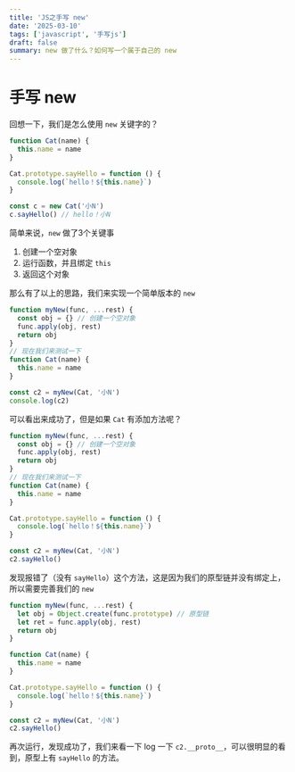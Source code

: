 ```yaml
---
title: 'JS之手写 new'
date: '2025-03-10'
tags: ['javascript', '手写js']
draft: false
summary: new 做了什么？如何写一个属于自己的 new
---
```


# 手写 new

回想一下，我们是怎么使用 `new` 关键字的？

```javascript
function Cat(name) {
  this.name = name
}

Cat.prototype.sayHello = function () {
  console.log(`hello！${this.name}`)
}

const c = new Cat('小N')
c.sayHello() // hello！小N
```

简单来说，`new` 做了3个关键事

1. 创建一个空对象
2. 运行函数，并且绑定 `this`
3. 返回这个对象

那么有了以上的思路，我们来实现一个简单版本的 `new`

```javascript
function myNew(func, ...rest) {
  const obj = {} // 创建一个空对象
  func.apply(obj, rest)
  return obj
}
// 现在我们来测试一下
function Cat(name) {
  this.name = name
}

const c2 = myNew(Cat, '小N')
console.log(c2)
```

可以看出来成功了，但是如果 `Cat` 有添加方法呢？

```javascript
function myNew(func, ...rest) {
  const obj = {} // 创建一个空对象
  func.apply(obj, rest)
  return obj
}
// 现在我们来测试一下
function Cat(name) {
  this.name = name
}

Cat.prototype.sayHello = function () {
  console.log(`hello！${this.name}`)
}

const c2 = myNew(Cat, '小N')
c2.sayHello()
```

发现报错了（没有 `sayHello`）这个方法，这是因为我们的原型链并没有绑定上，所以需要完善我们的 `new`

```javascript
function myNew(func, ...rest) {
  let obj = Object.create(func.prototype) // 原型链
  let ret = func.apply(obj, rest)
  return obj
}

function Cat(name) {
  this.name = name
}

Cat.prototype.sayHello = function () {
  console.log(`hello！${this.name}`)
}

const c2 = myNew(Cat, '小N')
c2.sayHello()
```

再次运行，发现成功了，我们来看一下 log 一下 `c2.__proto__`，可以很明显的看到，原型上有 `sayHello` 的方法。
